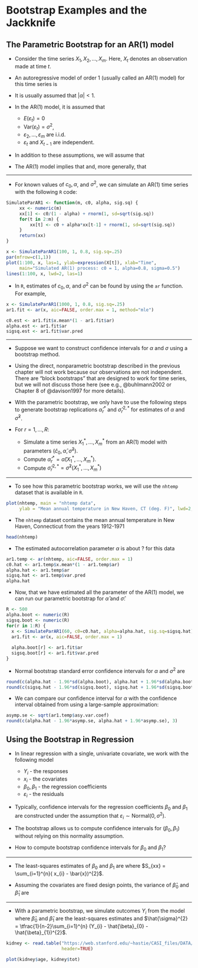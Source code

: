 # Bootstrap Examples and the Jackknife {#ci}
 

## The Parametric Bootstrap for an AR(1) model

* Consider the time series $X_{1}, X_{2}, \ldots, X_{m}$. Here,
$X_{t}$ denotes an observation made at time $t$.

* An autoregressive model of order 1 (usually called an AR(1) model) for this time series is
\begin{eqnarray}
X_{1} &=& \frac{c_{0}}{1 - \alpha} + \varepsilon_{1} \nonumber \\
X_{t} &=& c_{0} + \alpha X_{t-1} + \varepsilon_{t}, \qquad t=2,\ldots,m. \nonumber
\end{eqnarray}

* It is usually assumed that $|\alpha| < 1$.

* In the AR(1) model, it is assumed that 
    + $E(\varepsilon_{t}) = 0$
    + $\textrm{Var}(\varepsilon_{t}) = \sigma^{2}$,
    + $\varepsilon_{2}, \ldots, \varepsilon_{m}$ are i.i.d.
    + $\varepsilon_{t}$ and $X_{t-1}$ are independent.

* In addition to these assumptions, we will assume that
\begin{equation}
\varepsilon_{t} \sim \textrm{Normal}(0, \sigma^{2})  \nonumber 
\end{equation}

* The AR(1) model implies that 
\begin{equation}
\textrm{Corr}(X_{t}, X_{t-1}) = \alpha  \nonumber 
\end{equation}
and, more generally, that
\begin{equation}
\textrm{Corr}(X_{t}, X_{t-p}) = \alpha^{p}  \nonumber
\end{equation}


---

* For known values of $c_{0}, \alpha$, and $\sigma^{2}$, we can simulate
an AR(1) time series with the following `R` code:
```r
SimulateParAR1 <- function(m, c0, alpha, sig.sq) {
     xx <- numeric(m)
     xx[1] <- c0/(1 - alpha) + rnorm(1, sd=sqrt(sig.sq))
     for(t in 2:m) { 
         xx[t] <- c0 + alpha*xx[t-1] + rnorm(1, sd=sqrt(sig.sq))
     }
     return(xx)
}
```


```r
x <- SimulateParAR1(100, 1, 0.8, sig.sq=.25)
par(mfrow=c(1,1))
plot(1:100, x, las=1, ylab=expression(X[t]), xlab="Time",
     main="Simulated AR(1) process: c0 = 1, alpha=0.8, sigma=0.5")
lines(1:100, x, lwd=2, las=1)
```
 
* In `R`, estimates of $c_{0}, \alpha,$ and $\sigma^{2}$ can be found by using the `ar` function. For example,
```r
x <- SimulateParAR1(1000, 1, 0.8, sig.sq=.25)
ar1.fit <- ar(x, aic=FALSE, order.max = 1, method="mle")

c0.est <- ar1.fit$x.mean*(1 - ar1.fit$ar)
alpha.est <- ar1.fit$ar
sigsq.est <- ar1.fit$var.pred
```

---

* Suppose we want to construct confidence intervals for $\alpha$ and $\sigma$ using a bootstrap method.

* Using the direct, nonparametric bootstrap described in the previous chapter will not work
because our observations are not independent. There are "block bootstraps" that
are designed to work for time series, but we will not discuss those here (see e.g., @buhlmann2002 or Chapter 8 of @davison1997 for 
more details).

* With the parametric bootstrap, we only have to use the following steps to generate bootstrap replications
$\hat{\alpha}_{r}^{*}$ and $\hat{\sigma}_{r}^{2,*}$ for estimates of $\alpha$ and $\hat{\sigma}^{2}$.
 
* For $r = 1, \ldots, R$:
    + Simulate a time series $X_{1}^{*}, \ldots, X_{m}^{*}$ from an AR(1) model with parameters $(\hat{c}_{0}, \hat{\alpha}, \hat{\sigma}^{2})$.
    + Compute $\hat{\alpha}_{r}^{*} = \hat{\alpha}(X_{1}^{*}, \ldots, X_{m}^{*})$.
    + Compute $\hat{\sigma}_{r}^{2,*} = \hat{\sigma}^{2}(X_{1}^{*}, \ldots, X_{m}^{*})$

---

* To see how this parametric bootstrap works, we will use the `nhtemp` dataset that is available in `R`.

```r
plot(nhtemp, main = "nhtemp data",
     ylab = "Mean annual temperature in New Haven, CT (deg. F)", lwd=2, las=1)
```

* The `nhtemp` dataset contains the mean annual temperature in New Haven, Connecticut from the years 1912-1971
```r
head(nhtemp)
```

* The estimated autocorrelation parameter $\alpha$ is about ? for this data
```r
ar1.temp <- ar(nhtemp, aic=FALSE, order.max = 1)
c0.hat <- ar1.temp$x.mean*(1 - ar1.temp$ar)
alpha.hat <- ar1.temp$ar
sigsq.hat <- ar1.temp$var.pred
alpha.hat
```

* Now, that we have estimated all the parameter of the AR(1) model, we can run our parametric bootstrap for $\hat{\alpha}$ and $\hat{\sigma}$:
```r
R <- 500
alpha.boot <- numeric(R)
sigsq.boot <- numeric(R)
for(r in 1:R) {
  x <- SimulateParAR1(60, c0=c0.hat, alpha=alpha.hat, sig.sq=sigsq.hat)
  ar1.fit <- ar(x, aic=FALSE, order.max = 1)
  
  alpha.boot[r] <- ar1.fit$ar
  sigsq.boot[r] <- ar1.fit$var.pred
}
```

* Normal bootstrap standard error confidence intervals for $\alpha$ and $\sigma^{2}$ are
```r
round(c(alpha.hat - 1.96*sd(alpha.boot), alpha.hat + 1.96*sd(alpha.boot)), 3)
round(c(sigsq.hat - 1.96*sd(sigsq.boot), sigsq.hat + 1.96*sd(sigsq.boot)), 3)
```

* We can compare our confidence interval for $\alpha$ with the confidence interval
obtained from using a large-sample approximation:
```r
asymp.se <- sqrt(ar1.temp$asy.var.coef)
round(c(alpha.hat - 1.96*asymp.se, alpha.hat + 1.96*asymp.se), 3)
```


## Using the Bootstrap in Regression

* In linear regression with a single, univariate covariate, we work with the following model
\begin{equation}
Y_{i} = \beta_{0} + \beta_{1}x_{i} + \varepsilon_{i}, \qquad i = 1, \ldots, n.  \nonumber 
\end{equation}
    + $Y_{i}$ - the responses
    + $x_{i}$ - the covariates
    + $\beta_{0}, \beta_{1}$ - the regression coefficients
    + $\varepsilon_{i}$ - the residuals
    
* Typically, confidence intervals for the regression coefficients $\beta_{0}$ and $\beta_{1}$
are constructed under the assumption that $\varepsilon_{i} \sim \textrm{Normal}(0, \sigma^{2})$.

* The bootstrap allows us to compute confidence intervals for $(\beta_{0}, \beta_{1})$ without
relying on this normality assumption.

* How to compute bootstrap confidence intervals for $\beta_{0}$ and $\beta_{1}$?

---

* The least-squares estimates of $\beta_{0}$ and $\beta_{1}$ are
\begin{equation}
\hat{\beta}_{0} = \bar{y} - \hat{\beta}_{1}\bar{x} \qquad \qquad \hat{\beta}_{1} = \frac{\sum_{i=1}^{n}(x_{i} - \bar{x})(y_{i} - \bar{y})}{S_{xx}}  \nonumber
\end{equation}
where $S_{xx} = \sum_{i=1}^{n}( x_{i} - \bar{x})^{2}$.

* Assuming the covariates are fixed design points, the variance of $\hat{\beta}_{0}$ and $\hat{\beta}_{1}$ are
\begin{equation}
\textrm{Var}(\hat{\beta}_{0}) = \sigma^{2}\Big(\frac{1}{n} + \frac{\bar{x}}{S_{xx}} \Big) \qquad \textrm{Var}(\hat{\beta}_{1}) = \frac{\sigma^{2}}{S_{xx}} \nonumber
\end{equation}


---

* With a parametric bootstrap, we simulate outcomes $Y_{i}$ from the model
\begin{equation}
Y_{i} = \hat{\beta}_{0} + \hat{\beta}_{1}x_{i} + \varepsilon_{i}, \qquad \textrm{Normal}(0, \hat{\sigma}^{2}) \nonumber
\end{equation}
where $\hat{\beta}_{0}$ and $\hat{\beta}_{1}$ are the least-squares estimates 
and $\hat{\sigma}^{2} = \tfrac{1}{n-2}\sum_{i=1}^{n} (Y_{i} - \hat{\beta}_{0} - \hat{\beta}_{1})^{2}$. 



```r
kidney <- read.table("https://web.stanford.edu/~hastie/CASI_files/DATA/kidney.txt", 
                     header=TRUE)
```

```r
plot(kidney$age, kidney$tot)
```




  